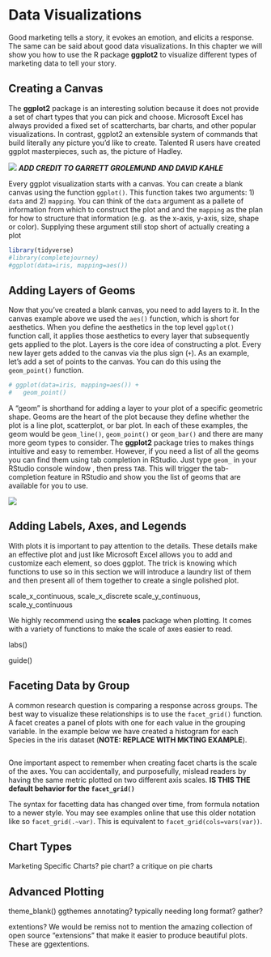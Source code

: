 # Data Visualizations {#dataviz}

Good marketing tells a story, it evokes an emotion, and elicits a response. The same 
can be said about good data visualizations. In this chapter we will show you how 
to use the R package **ggplot2** to visualize different types of marketing data to 
tell your story.

## Creating a Canvas

The **ggplot2** package is an interesting solution because it does not provide a set of 
chart types that you can pick and choose. Microsoft Excel has always provided a 
fixed set of scattercharts, bar charts, and other popular visualizations. 
In contrast, ggplot2 an extensible system of commands that build literally any 
picture you'd like to create. Talented R users have created ggplot masterpieces, 
such as, the picture of Hadley. 

![](images/ch3-hadley-plot.jpg)
***
ADD CREDIT TO GARRETT GROLEMUND AND DAVID KAHLE
***

Every ggplot visualization starts with a canvas. You can create a blank canvas using the 
function `ggplot()`. This function takes two arguments: 1) `data` and 2) `mapping`. 
You can think of the `data` argument as a pallete of information from which to construct 
the plot and and the `mapping` as the plan for how to structure that information (e.g. 
as the x-axis, y-axis, size, shape or color). Supplying these argument still stop 
short of actually creating a plot

```r
library(tidyverse)
#library(completejourney)
#ggplot(data=iris, mapping=aes())
```

## Adding Layers of Geoms

Now that you've created a blank canvas, you need to add layers to it. In the canvas example 
above we used the `aes()` function, which is short for aesthetics. When you define the 
aesthetics in the top level `ggplot()` function call, it applies those aesthetics to 
every layer that subsequently gets applied to the plot. Layers is the core idea of 
constructing a plot. Every new layer gets added to the canvas via the plus sign 
(`+`). As an example, let's add a set of points to the canvas. You can do this 
using the `geom_point()` function. 

```r
# ggplot(data=iris, mapping=aes()) + 
#   geom_point()
```

A "geom" is shorthand for adding a layer to your plot of a specific geometric shape. 
Geoms are the heart of the plot because they define whether the plot is a line plot, 
scatterplot, or bar plot. In each of these examples, the geom would be `geom_line()`, 
`geom_point()` or `geom_bar()` and there are many more geom types to consider. The 
**ggplot2** package tries to makes things intuitive and easy to remember. However, 
if you need a list of all the geoms you can find them using tab completion in RStudio. 
Just type `geom_` in your RStudio console window , then press `TAB`. This will 
trigger the tab-completion feature in RStudio and show you the list of geoms that 
are available for you to use. 

![](images/ch3-geom-tab-completion.png)

## Adding Labels, Axes, and Legends

With plots it is important to pay attention to the details. These details make an 
effective plot and just like Microsoft Excel allows you to add and customize each 
element, so does ggplot. The trick is knowing which functions to use so in this 
section we will introduce a laundry list of them and then present all of them 
together to create a single polished plot. 

scale_x_continuous, scale_x_discrete
scale_y_continuous, scale_y_continuous

We highly recommend using the **scales** package when plotting. It comes with a variety 
of functions to make the scale of axes easier to read.

labs()

guide()

## Faceting Data by Group

A common research question is comparing a response across groups. The best way to 
visualize these relationships is to use the `facet_grid()` function. A facet 
creates a panel of plots with one for each value in the grouping variable. In the 
example below we have created a histogram for each Species in the iris dataset (**NOTE: 
REPLACE WITH MKTING EXAMPLE**).

```r
```

One important aspect to remember when creating facet charts is the scale of the 
axes. You can accidentally, and purposefully, mislead readers by having the same 
metric plotted on two different axis scales. **IS THIS THE default behavior for the 
`facet_grid()`**

The syntax for facetting data has changed over time, from formula notation to a newer 
style. You may see examples online that use this older notation like so `facet_grid(.~var)`. This is equivalent to `facet_grid(cols=vars(var))`.

## Chart Types

Marketing Specific Charts?
pie chart? a critique on pie charts

## Advanced Plotting

theme_blank()
ggthemes
annotating?
typically needing long format? gather?

extentions?
We would be remiss not to mention the amazing collection of open source "extensions" 
that make it easier to produce beautiful plots. These are ggextentions. 
